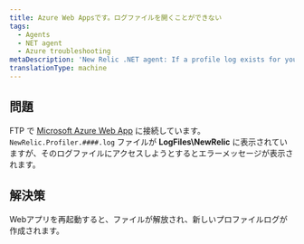 ```yaml
---
title: Azure Web Appsです。ログファイルを開くことができない
tags:
  - Agents
  - NET agent
  - Azure troubleshooting
metaDescription: 'New Relic .NET agent: If a profile log exists for your Azure Web App but you cannot view it, restart your web app.'
translationType: machine
---
```


## 問題

FTP で [Microsoft Azure Web App](/docs/agents/net-agent/azure-installation/install-app-azure-web-apps) に接続しています。 `NewRelic.Profiler.####.log` ファイルが **LogFiles\\NewRelic** に表示されていますが、そのログファイルにアクセスしようとするとエラーメッセージが表示されます。

## 解決策

Webアプリを再起動すると、ファイルが解放され、新しいプロファイルログが作成されます。
